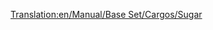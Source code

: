 [[Translation:en/Manual/Base Set/Cargos/Sugar]]

{{ru/Manual/Base Set/Cargos/Груз|груз=Сахар
|изображение=en/Manual/Base Set/Industries/SugarMine.png
|производит=[[ru/Manual/Base Set/Industries/Сахарная шахта|Сахарная шахта]]
|принимает=[[ru/Manual/Base Set/Industries/Конфетная фабрика|Конфетная фабрика]]
}}